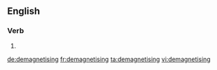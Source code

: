 
==English==

===Verb===
{{head|en}}

# {{present participle of|demagnetise|lang=en}}

[[de:demagnetising]]
[[fr:demagnetising]]
[[ta:demagnetising]]
[[vi:demagnetising]]